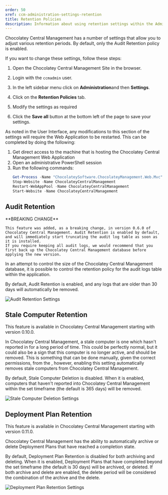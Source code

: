 ```yaml
---
order: 50
xref: ccm-administration-settings-retention
title: Retention Policies
description: Information about using retention settings within the Administration Settings screen
---
```


Chocolatey Central Management has a number of settings that allow you to adjust various retention periods. By default, only the Audit Retention policy is enabled.

If you want to change these settings, follow these steps:

1. Open the Chocolatey Central Management Site in the browser.
1. Login with the `ccmadmin` user.
1. In the left sidebar menu click on **Administration**and then **Settings**.
1. Click on the **Retention Policies** tab.

1. Modify the settings as required
1. Click the **Save all** button at the bottom left of the page to save your settings.


As noted in the User Interface, any modifications to this section of the settings will require the Web Application to be restarted.  This can be completed by doing the following:

1. Get direct access to the machine that is hosting the Chocolatey Central Management Web Application
1. Open an administrative PowerShell session
1. Run the following commands:
    ```powershell
    Get-Process -Name "ChocolateySoftware.ChocolateyManagement.Web.Mvc" -ErrorAction SilentlyContinue | Stop-Process -Force
    Stop-Website -Name ChocolateyCentralManagement
    Restart-WebAppPool -Name ChocolateyCentralManagement
    Start-Website -Name ChocolateyCentralManagement
    ```

## Audit Retention

<Callout type="warning">
    **BREAKING CHANGE**

    This feature was added, as a breaking change, in version 0.6.0 of Chocolatey Central Management. Audit Retention is enabled by default, and will immediately start truncating the audit log table as soon as it is installed.
    If you require keeping all audit logs, we would recommend that you first back up the Chocolatey Central Management database before applying the new version.
</Callout>

In an attempt to control the size of the Chocolatey Central Management database, it is possible to control the retention policy for the audit logs table within the application.

By default, Audit Retention is enabled, and any logs that are older than 30 days will automatically be removed.

![Audit Retention Settings](/images/ccm-playwright/administration/settings/retention-policies-checkbox-enable-audit-retention.png)

## Stale Computer Retention


<Callout type="info">
    This feature is available in Chocolatey Central Management starting with version 0.10.0.
</Callout>

In Chocolatey Central Management, a stale computer is one which hasn't reported in for a long period of time. This could be perfectly normal, but it could also be a sign that this computer is no longer active, and should be removed.  This is something that can be done manually, given the correct permissions, from the <Xref title="computers page" value="ccm-computers" anchor="removing-a-computer-from-central-management" />, however, enabling this setting automatically removes stale computers from Chocolatey Central Management.

By default, Stale Computer Deletion is disabled. When it is enabled, computers that haven't reported into Chocolatey Central Management within the set timeframe (the default is 365 days) will be removed.

![Stale Computer Deletion Settings](/images/ccm-playwright/administration/settings/retention-policies-checkbox-enable-stale-computer-retention.png)

## Deployment Plan Retention

<Callout type="info">
    This feature is available in Chocolatey Central Management starting with version 0.11.0.
</Callout>

Chocolatey Central Management has the ability to automatically archive or delete Deployment Plans that have reached a completion state.

By default, Deployment Plan Retention is disabled for both archiving and deleting. When it is enabled, Deployment Plans that have completed beyond the set timeframe (the default is 30 days) will be archived, or deleted. If both archive and delete are enabled, the delete period will be considered the combination of the archive and the delete.

![Deployment Plan Retention Settings](/images/ccm-playwright/administration/settings/retention-policies-checkbox-enable-deployment-plan-retention.png)
